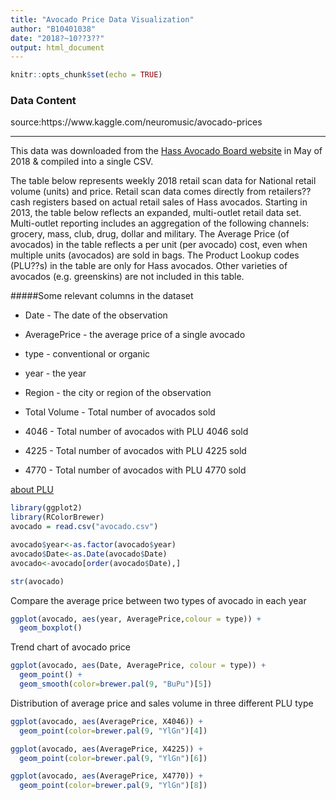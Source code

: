 ```yaml
---
title: "Avocado Price Data Visualization"
author: "B10401038"
date: "2018?~10??3??"
output: html_document
---
```


```r
knitr::opts_chunk$set(echo = TRUE)
```

### Data Content
source:https://www.kaggle.com/neuromusic/avocado-prices

*** 

This data was downloaded from the [Hass Avocado Board website](http://www.hassavocadoboard.com) in May of 2018 & compiled into a single CSV. 

The table below represents weekly 2018 retail scan data for National retail volume (units) and price. Retail scan data comes directly from retailers?? cash registers based on actual retail sales of Hass avocados. Starting in 2013, the table below reflects an expanded, multi-outlet retail data set. Multi-outlet reporting includes an aggregation of the following channels: grocery, mass, club, drug, dollar and military. The Average Price (of avocados) in the table reflects a per unit (per avocado) cost, even when multiple units (avocados) are sold in bags. The Product Lookup codes (PLU??s) in the table are only for Hass avocados. Other varieties of avocados (e.g. greenskins) are not included in this table.


#####Some relevant columns in the dataset

* Date - The date of the observation

* AveragePrice - the average price of a single avocado

* type - conventional or organic

* year - the year

* Region - the city or region of the observation

* Total Volume - Total number of avocados sold

* 4046 - Total number of avocados with PLU 4046 sold

* 4225 - Total number of avocados with PLU 4225 sold

* 4770 - Total number of avocados with PLU 4770 sold

[about PLU](http://indexfresh.com/retail-foodservice/brands/packaging/plus/)

```r
library(ggplot2)
library(RColorBrewer)
avocado = read.csv("avocado.csv")

avocado$year<-as.factor(avocado$year)
avocado$Date<-as.Date(avocado$Date)
avocado<-avocado[order(avocado$Date),]

str(avocado)
```


Compare the average price between two types of avocado in each year
```r
ggplot(avocado, aes(year, AveragePrice,colour = type)) +
  geom_boxplot()
```


Trend chart of avocado price
```r
ggplot(avocado, aes(Date, AveragePrice, colour = type)) +
  geom_point() +
  geom_smooth(color=brewer.pal(9, "BuPu")[5])

```


Distribution of average price and sales volume in three different PLU type
```r
ggplot(avocado, aes(AveragePrice, X4046)) +
  geom_point(color=brewer.pal(9, "YlGn")[4])

ggplot(avocado, aes(AveragePrice, X4225)) +
  geom_point(color=brewer.pal(9, "YlGn")[6])

ggplot(avocado, aes(AveragePrice, X4770)) +
  geom_point(color=brewer.pal(9, "YlGn")[8])
```
